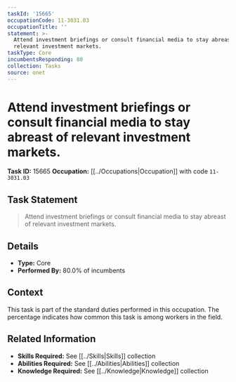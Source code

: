 ```yaml
---
taskId: '15665'
occupationCode: 11-3031.03
occupationTitle: ''
statement: >-
  Attend investment briefings or consult financial media to stay abreast of
  relevant investment markets.
taskType: Core
incumbentsResponding: 80
collection: Tasks
source: onet
---
```

# Attend investment briefings or consult financial media to stay abreast of relevant investment markets.

**Task ID:** 15665
**Occupation:** [[../Occupations|Occupation]] with code `11-3031.03`

## Task Statement

> Attend investment briefings or consult financial media to stay abreast of relevant investment markets.

## Details

- **Type:** Core
- **Performed By:** 80.0% of incumbents

## Context

This task is part of the standard duties performed in this occupation. The percentage indicates how common this task is among workers in the field.

## Related Information

- **Skills Required:** See [[../Skills|Skills]] collection
- **Abilities Required:** See [[../Abilities|Abilities]] collection
- **Knowledge Required:** See [[../Knowledge|Knowledge]] collection
